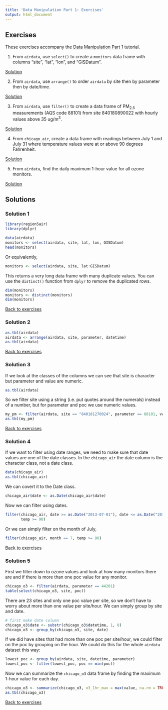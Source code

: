 ```yaml
---
title: 'Data Manipulation Part 1: Exercises'
output: html_document
---
```


## Exercises {#ex}

These exercises accompany the 
<a href="http://rpubs.com/NateByers/datamanip1" target="_blank">Data Manipulation Part 1</a> tutorial. 

1. From `airdata`, use `select()` to create a `monitors` data frame with columns "site", "lat", "lon", and "GISDatum".

[Solution](#ex1)

2. From `airdata`, use `arrange()` to order `airdata` by site then by parameter then by date/time.

[Solution](#ex2)

3. From `airdata`, use `filter()` to create a data frame of PM~2.5~ measurements (AQS code 88101) from site 840180890022 with hourly values above 35 ug/m^3^.

[Solution](#ex3)

4. From `chicago_air`, create a data frame with readings between July 1 and July 31 where temperature
values were at or above 90 degrees Fahrenheit.

[Solution](#ex4)

5. From `airdata`, find the daily maximum 1-hour value for all ozone monitors.

[Solution](#ex5)

## Solutions

### Solution 1{#ex1}
```r
library(region5air)
library(dplyr)

data(airdata)
monitors <- select(airdata, site, lat, lon, GISDatum)
head(monitors)
```
Or equivalently,
```r
monitors <- select(airdata, site, lat:GISDatum)
```

This returns a very long data frame with many duplicate values. You can use the `distinct()` function
from `dplyr` to remove the duplicated rows.

```r
dim(monitors)
monitors <- distinct(monitors)
dim(monitors)
```

[Back to exercises](#ex)

### Solution 2 {#ex2}

```r
as.tbl(airdata)
airdata <- arrange(airdata, site, parameter, datetime)
as.tbl(airdata)
```

[Back to exercises](#ex)

### Solution 3 {#ex3}

If we look at the classes of the columns we can see that site is character but parameter and value are
numeric. 

```r
as.tbl(airdata)
```

So we filter site using a string (i.e. put quotes around the numerals) instead of a number, 
but for parameter and poc we use numeric values.

```r
my_pm <- filter(airdata, site == "840181270024", parameter == 88101, value > 35)
as.tbl(my_pm)
```

[Back to exercises](#ex)

### Solution 4 {#ex4}

If we want to filter using date ranges, we need to make sure that date values are one of the
date classes. In the `chicago_air` the date column is the character class, not a date class.

```r
data(chicago_air)
as.tbl(chicago_air)
```

We can covert it to the Date class.

```r
chicago_air$date <- as.Date(chicago_air$date)
```

Now we can filter using dates.

```r
filter(chicago_air, date >= as.Date("2013-07-01"), date <= as.Date("2013-07-30"),
       temp >= 90)
```

Or we can simply filter on the month of July,

```r
filter(chicago_air, month == 7, temp >= 90)
```

[Back to exercises](#ex)

### Solution 5 {#ex5}

First we filter down to ozone values and look at how many monitors there are and if there
is more than one poc value for any monitor.

```r
chicago_o3 <- filter(airdata, parameter == 44201)
table(select(chicago_o3, site, poc))
```

There are 23 sites and only one poc value per site, so we don't have to worry about more than one
value per site/hour. We can simply group by site and date.

```r
# first make date column
chicago_o3$date <- substr(chicago_o3$datetime, 1, 8)
chicago_o3 <- group_by(chicago_o3, site, date)
```

If we did have sites that had more than one poc per site/hour, we could filter on the poc by grouping
on the hour. We could do this for the whole `airdata` dataset this way:

```r
lowest_poc <- group_by(airdata, site, datetime, parameter)
lowest_poc <- filter(lowest_poc, poc == min(poc))
```

Now we can summarize the `chicago_o3` data frame by finding the maximum 1-hour value for
each day.

```r
chicago_o3 <- summarize(chicago_o3, o3_1hr_max = max(value, na.rm = TRUE))
as.tbl(chicago_o3)
```

[Back to exercises](#ex)